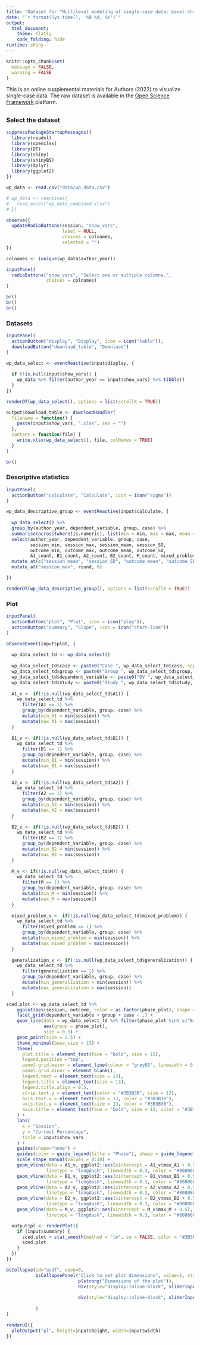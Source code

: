 ```yaml
---
title: 'Dataset for "Multilevel modeling of single-case data: Level changes and trends during phases moderated by complexity of outcome measures and single-case experimental designs"'
date: "`r format(Sys.time(), '%B %d, %Y')`"
output: 
  html_document:
    theme: flatly
    code_folding: hide
runtime: shiny
---
```


```r
knitr::opts_chunk$set(
  message = FALSE, 
  warning = FALSE
)
```

This is an online supplemental materials for Authors (2022) to visualize single-case data. The raw dataset is available in the [Open Science Framework](https://osf.io/fz4vu/?view_only=e7166241418346de96f3e73ce9cdb133) platform. 

## {.tabset}

### Select the dataset
```r
suppressPackageStartupMessages({
  library(readxl)
  library(openxlsx)
  library(DT)
  library(shiny)
  library(shinyBS)
  library(dplyr)
  library(ggplot2)
})

wp_data <- read.csv("data/wp_data.csv")

# wp_data <- reactive({
#   read_excel("wp_data_combined.xlsx")
# })

observe({
  updateRadioButtons(session, "show_vars",
                     label = NULL,
                     choices = colnames, 
                     selected = "")
})

colnames <- (unique(wp_data$author_year))

inputPanel(
  radioButtons("show_vars", "Select one or multiple columns.",
               choices = colnames)
)
```

```r
br()
br()
br()
```


### Datasets
```r
inputPanel(
  actionButton("display", "Display", icon = icon("table")),
  downloadButton("download_table", "Download")
)
```

```r
wp_data_select <- eventReactive(input$display, {
  
  if (!is.null(input$show_vars)) {
    wp_data %>% filter(author_year == input$show_vars) %>% tibble()
  }
})

renderDT(wp_data_select(), options = list(scrollX = TRUE))
```


```r
output$download_table <- downloadHandler(
  filename = function() {
    paste(input$show_vars, ".xlsx", sep = "")
  },
  content = function(file) {
    write.xlsx(wp_data_select(), file, colNames = TRUE)
  }
)
```


```r
br()
```

### Descriptive statistics 
```r
inputPanel(
  actionButton("calculate", "Calculate", icon = icon("sigma"))
)
```

```r
wp_data_descriptive_group <- eventReactive(input$calculate, {
  
  wp_data_select() %>% 
  group_by(author_year, dependent_variable, group, case) %>% 
  summarise(across(where(is.numeric), list(min = min, max = max, mean = mean, SD = sd, count = sum))) %>%
  select(author_year, dependent_variable, group, case,
         session_min, session_max, session_mean, session_SD,
         outcome_min, outcome_max, outcome_mean, outcome_SD,
         A1_count, B1_count, A2_count, B2_count, M_count, mixed_problem_count, generalization_count, withdrawal_count, multi_base_count, multi_probe_count, alternating_count) %>%
  mutate_at(c("session_mean", "session_SD", "outcome_mean", "outcome_SD"), round, 2) %>%
  mutate_at("session_max", round, 0)

})

renderDT(wp_data_descriptive_group(), options = list(scrollX = TRUE))
```

### Plot
```r
inputPanel(
  actionButton("plot", "Plot", icon = icon("play")),
  actionButton("summary", "Slope", icon = icon("chart-line"))
)
```
 


```r
observeEvent(input$plot, {
  
  wp_data_select_td <- wp_data_select()
  
  wp_data_select_td$case <- paste0("Case ", wp_data_select_td$case, sep = "")
  wp_data_select_td$group <- paste0("Group ", wp_data_select_td$group, sep = "")
  wp_data_select_td$dependent_variable <- paste0("DV ", wp_data_select_td$dependent_variable, sep = "")
  wp_data_select_td$study <- paste0("Study ", wp_data_select_td$study, sep = "")
  
  A1_v <- if(!is.null(wp_data_select_td$A1)) {
    wp_data_select_td %>%
      filter(A1 == 1) %>%
      group_by(dependent_variable, group, case) %>%
      mutate(min_A1 = min(session)) %>%
      mutate(max_A1 = max(session))
  }
  
  B1_v <- if(!is.null(wp_data_select_td$B1)) {
    wp_data_select_td %>%
      filter(B1 == 1) %>%
      group_by(dependent_variable, group, case) %>%
      mutate(min_B1 = min(session)) %>%
      mutate(max_B1 = max(session))
  }
  
  A2_v <- if(!is.null(wp_data_select_td$A2)) {
    wp_data_select_td %>%
      filter(A2 == 1) %>%
      group_by(dependent_variable, group, case) %>%
      mutate(min_A2 = min(session)) %>%
      mutate(max_A2 = max(session))
  }
  
  B2_v <- if(!is.null(wp_data_select_td$B2)) {
    wp_data_select_td %>%
      filter(B2 == 1) %>%
      group_by(dependent_variable, group, case) %>%
      mutate(min_B2 = min(session)) %>%
      mutate(max_B2 = max(session))
  }
  
  M_v <- if(!is.null(wp_data_select_td$M)) {
    wp_data_select_td %>%
      filter(M == 1) %>%
      group_by(dependent_variable, group, case) %>%
      mutate(min_M = min(session)) %>%
      mutate(max_M = max(session))
  }
  
  mixed_problem_v <- if(!is.null(wp_data_select_td$mixed_problem)) {
    wp_data_select_td %>%
      filter(mixed_problem == 1) %>%
      group_by(dependent_variable, group, case) %>%
      mutate(min_mixed_problem = min(session)) %>%
      mutate(max_mixed_problem = max(session))
  }
  
  generalization_v <- if(!is.null(wp_data_select_td$generalization)) {
    wp_data_select_td %>%
      filter(generalization == 1) %>%
      group_by(dependent_variable, group, case) %>%
      mutate(min_generalization = min(session)) %>%
      mutate(max_generalization = max(session)) 
  }

sced.plot <- wp_data_select_td %>%
    ggplot(aes(session, outcome, color = as.factor(phase_plot), shape = phase_plot)) +
    facet_grid(dependent_variable + group + case ~ .) +
    geom_line(data = wp_data_select_td %>% filter(phase_plot %in% c("Baseline 1", "Intervention 1", "Baseline 2", "Intervention 2", "Maintenance")),
              aes(group = phase_plot),
              size = 0.5) +
    geom_point(size = 2.5) +
    theme_minimal(base_size = 13) +
    theme(
      plot.title = element_text(face = "bold", size = 15),
      legend.position ="top",
      panel.grid.major = element_line(colour = "grey85", linewidth = 0.2),
      panel.grid.minor = element_blank(),
      legend.text = element_text(size = 13),
      legend.title = element_text(size = 13),
      legend.title.align = 0.5,
      strip.text.y = element_text(color = "#3B3B3B", size = 13),
      axis.text.x = element_text(size = 13, color = "#3B3B3B"),
      axis.text.y = element_text(size = 13, color = "#3B3B3B"),
      axis.title = element_text(face = "bold", size = 13, color = "#3B3B3B")
    ) +
    labs(
      x = "Session",
      y = "Correct Percentage",
      title = input$show_vars
    ) +
    guides(shape="none") +
    guides(color = guide_legend(title = "Phase"), shape = guide_legend(title="Phase")) +
    scale_shape_manual(values = 0:10) +
    geom_vline(data = A1_v, ggplot2::aes(xintercept = A1_v$max_A1 + 0.5),
               linetype = "longdash", linewidth = 0.3, color = "#808080") +
    geom_vline(data = B1_v, ggplot2::aes(xintercept = B1_v$max_B1 + 0.5),
               linetype = "longdash", linewidth = 0.3, color = "#808080") +
    geom_vline(data = A2_v, ggplot2::aes(xintercept = A2_v$max_A2 + 0.5),
               linetype = "longdash", linewidth = 0.3, color = "#808080") +
    geom_vline(data = B2_v, ggplot2::aes(xintercept = B2_v$max_B2 + 0.5),
               linetype = "longdash", linewidth = 0.3, color = "#808080") +
    geom_vline(data = M_v, ggplot2::aes(xintercept = M_v$max_M + 0.5),
               linetype = "longdash", linewidth = 0.3, color = "#808080") 

  output$pl <- renderPlot({
    if (input$summary) {
      sced.plot + stat_smooth(method = "lm", se = FALSE, color = "#3B3B3B", linewidth = 0.5, alpha = 1, linetype="dashed")} else {
      sced.plot
    } 
  })
})

bsCollapse(id="asdf", open=0,
           bsCollapsePanel("Click to set plot dimensions", value=1, style="success",
                           p(strong("Dimensions of the plot")),
                           div(style="display:inline-block", sliderInput(inputId = "height", post=" px",
                                                                         label = "height", min = 500, max = 3000, step = 5, value = 1500)),
                           div(style="display:inline-block", sliderInput(inputId = "width", post=" px",
                                                                         label = "width",  min = 500, max = 1000, step = 5, value = 900))
           )
)

renderUI({
  plotOutput("pl", height=input$height, width=input$width)
})
```






